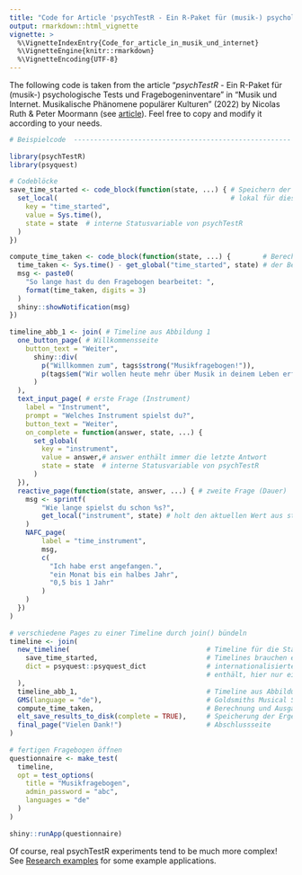 ```yaml
---
title: "Code for Article 'psychTestR - Ein R-Paket für (musik-) psychologische Tests und Fragebogeninventare'"
output: rmarkdown::html_vignette
vignette: >
  %\VignetteIndexEntry{Code_for_article_in_musik_und_internet}
  %\VignetteEngine{knitr::rmarkdown}
  %\VignetteEncoding{UTF-8}
---
```


The following code is taken from the article "*psychTestR* - Ein R-Paket für (musik-) psychologische Tests und Fragebogeninventare" in "Musik und Internet. Musikalische Phänomene populärer Kulturen" (2022) by Nicolas Ruth & Peter Moormann (see [article](https://.html)). Feel free to copy and modify it according to your needs. <!-- This link needs to be specified. Viola informs Peter as soon as she knows the link. -->

```r
# Beispielcode  ------------------------------------------------------
 
library(psychTestR)
library(psyquest)
 
# Codeblöcke
save_time_started <- code_block(function(state, ...) { # Speichern der Startzeit 
  set_local(                                           # lokal für diesen Teilnehmer
    key = "time_started",
    value = Sys.time(),
    state = state  # interne Statusvariable von psychTestR
  )
})
 
compute_time_taken <- code_block(function(state, ...) {        # Berechnung und Ausgabe          
  time_taken <- Sys.time() - get_global("time_started", state) # der Bearbeitungsdauer
  msg <- paste0(
    "So lange hast du den Fragebogen bearbeitet: ",
    format(time_taken, digits = 3)
  )
  shiny::showNotification(msg)  
})
 
timeline_abb_1 <- join( # Timeline aus Abbildung 1
  one_button_page( # Willkommensseite
    button_text = "Weiter",
      shiny::div(
        p("Willkommen zum", tags$strong("Musikfragebogen!")),
        p(tags$em("Wir wollen heute mehr über Musik in deinem Leben erfahren."))
      )
  ),
  text_input_page( # erste Frage (Instrument)
    label = "Instrument",
    prompt = "Welches Instrument spielst du?",
    button_text = "Weiter",
    on_complete = function(answer, state, ...) {
      set_global(
        key = "instrument",
        value = answer,# answer enthält immer die letzte Antwort
        state = state  # interne Statusvariable von psychTestR 
      )
  }),
  reactive_page(function(state, answer, ...) { # zweite Frage (Dauer)
    msg <- sprintf(
        "Wie lange spielst du schon %s?",
        get_local("instrument", state) # holt den aktuellen Wert aus state
    )
    NAFC_page(
        label = "time_instrument",
        msg,
        c(
          "Ich habe erst angefangen.",
          "ein Monat bis ein halbes Jahr",
          "0,5 bis 1 Jahr"
        )
    )
  })
)
 
# verschiedene Pages zu einer Timeline durch join() bündeln
timeline <- join(
  new_timeline(                                  # Timeline für die Startzeit
    save_time_started,                           # Timelines brauchen ein Dictionary, das die
    dict = psyquest::psyquest_dict               # internationalisierten Sprachbausteine 
                                                 # enthält, hier nur ein Dummy.
  ),
  timeline_abb_1,                                # Timeline aus Abbildung 1
  GMS(language = "de"),                          # Goldsmiths Musical Sophistication Index
  compute_time_taken,                            # Berechnung und Ausgabe Bearbeitungsdauer
  elt_save_results_to_disk(complete = TRUE),     # Speicherung der Ergebnisse
  final_page("Vielen Dank!")                     # Abschlussseite
)
 
# fertigen Fragebogen öffnen
questionnaire <- make_test(
  timeline,
  opt = test_options(
    title = "Musikfragebogen",
    admin_password = "abc",
    languages = "de"
  )
)
 
shiny::runApp(questionnaire)
```

Of course, real psychTestR experiments tend to be much more complex!
See [Research examples](https://pmcharrison.github.io/psychTestR/articles/a2-research-examples.html)
for some example applications.

